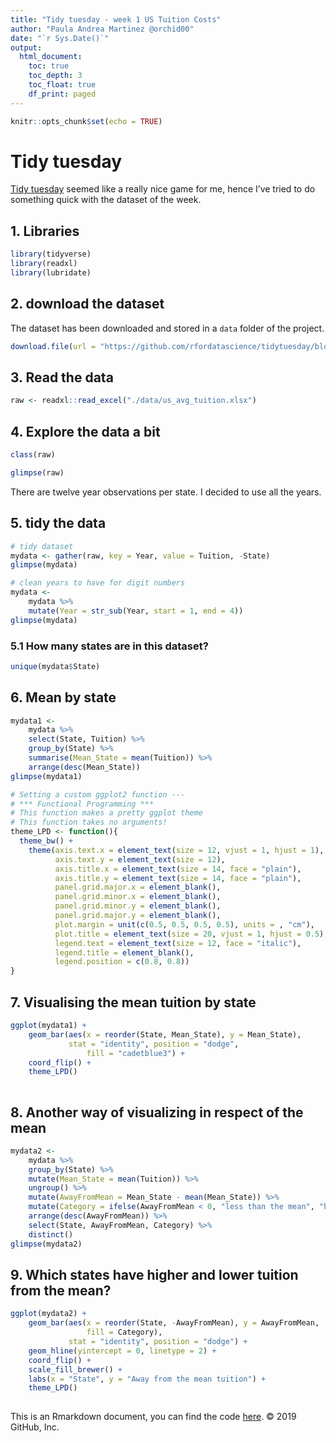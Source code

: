 ```yaml
---
title: "Tidy tuesday - week 1 US Tuition Costs"
author: "Paula Andrea Martinez @orchid00"
date: "`r Sys.Date()`"
output:
  html_document:
    toc: true
    toc_depth: 3
    toc_float: true
    df_print: paged
---
```


```r
knitr::opts_chunk$set(echo = TRUE)
```

# Tidy tuesday
[Tidy tuesday](https://github.com/rfordatascience/tidytuesday) seemed like a really nice game for me, hence I've tried to do something quick with the dataset of the week.

## 1. Libraries
```r
library(tidyverse)
library(readxl)
library(lubridate)
```

## 2. download the dataset
The dataset has been downloaded and stored in a `data` folder of the project.
```r
download.file(url = "https://github.com/rfordatascience/tidytuesday/blob/master/data/us_avg_tuition.xlsx?raw=true", destfile = "../data/us_avg_tuition.xlsx")
```

## 3. Read the data
```r
raw <- readxl::read_excel("./data/us_avg_tuition.xlsx")
```

## 4. Explore the data a bit
```r
class(raw)
```

```r
glimpse(raw)
```

There are twelve year observations per state. I decided to use all the years.

## 5. tidy the data
```r
# tidy dataset
mydata <- gather(raw, key = Year, value = Tuition, -State)
glimpse(mydata)
```
```r
# clean years to have for digit numbers
mydata <- 
    mydata %>% 
    mutate(Year = str_sub(Year, start = 1, end = 4))
glimpse(mydata)
```

### 5.1 How many states are in this dataset?

```r
unique(mydata$State)
```

## 6. Mean by state
```r
mydata1 <-
    mydata %>% 
    select(State, Tuition) %>% 
    group_by(State) %>% 
    summarise(Mean_State = mean(Tuition)) %>% 
    arrange(desc(Mean_State))
glimpse(mydata1)
```

```r
# Setting a custom ggplot2 function ---
# *** Functional Programming ***
# This function makes a pretty ggplot theme
# This function takes no arguments!
theme_LPD <- function(){
  theme_bw() +
    theme(axis.text.x = element_text(size = 12, vjust = 1, hjust = 1),
          axis.text.y = element_text(size = 12),
          axis.title.x = element_text(size = 14, face = "plain"),             
          axis.title.y = element_text(size = 14, face = "plain"),             
          panel.grid.major.x = element_blank(),                                          
          panel.grid.minor.x = element_blank(),
          panel.grid.minor.y = element_blank(),
          panel.grid.major.y = element_blank(),  
          plot.margin = unit(c(0.5, 0.5, 0.5, 0.5), units = , "cm"),
          plot.title = element_text(size = 20, vjust = 1, hjust = 0.5),
          legend.text = element_text(size = 12, face = "italic"),          
          legend.title = element_blank(),                              
          legend.position = c(0.8, 0.8))
}
```

## 7. Visualising the mean tuition by state
```r
ggplot(mydata1) +
    geom_bar(aes(x = reorder(State, Mean_State), y = Mean_State),
             stat = "identity", position = "dodge",
                 fill = "cadetblue3") +
    coord_flip() +
    theme_LPD()
    
```

## 8. Another way of visualizing in respect of the mean
```r
mydata2 <-
    mydata %>% 
    group_by(State) %>% 
    mutate(Mean_State = mean(Tuition)) %>% 
    ungroup() %>% 
    mutate(AwayFromMean = Mean_State - mean(Mean_State)) %>% 
    mutate(Category = ifelse(AwayFromMean < 0, "less than the mean", "higher than the mean")) %>% 
    arrange(desc(AwayFromMean)) %>% 
    select(State, AwayFromMean, Category) %>% 
    distinct()
glimpse(mydata2)
```


## 9. Which states have higher and lower tuition from the mean?
```r
ggplot(mydata2) +
    geom_bar(aes(x = reorder(State, -AwayFromMean), y = AwayFromMean, 
                 fill = Category),
             stat = "identity", position = "dodge") +
    geom_hline(yintercept = 0, linetype = 2) +
    coord_flip() +
    scale_fill_brewer() +
    labs(x = "State", y = "Away from the mean tuition") +
    theme_LPD()
    
```


This is an Rmarkdown document, you can find the code [here](https://github.com/orchid00/R4da/blob/master/ggplot2_tricks/us_avg_tuition.Rmd).
© 2019 GitHub, Inc.
